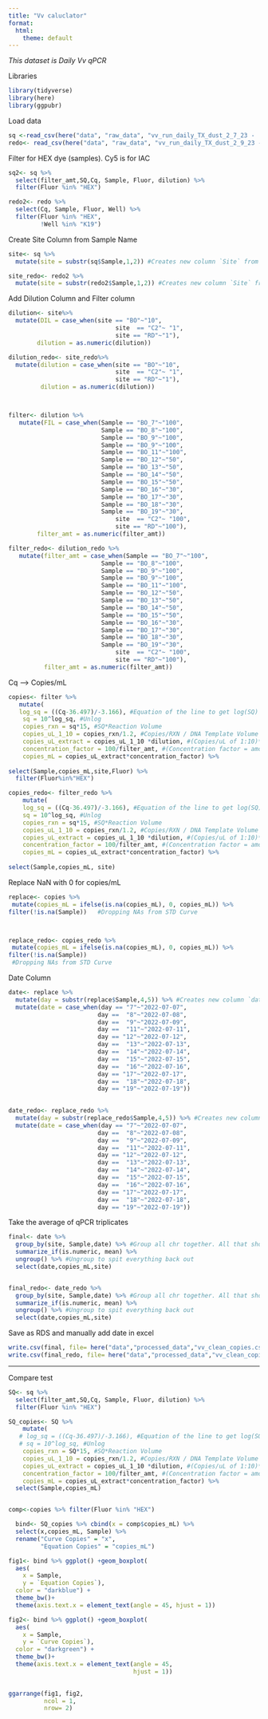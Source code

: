 ```yaml
---
title: "Vv caluclator"
format:
  html:
    theme: default
---
```

*This dataset is Daily Vv qPCR*

Libraries
```r
library(tidyverse)
library(here)
library(ggpubr)
```

Load data
```r
sq <-read_csv(here("data", "raw_data", "vv_run_daily_TX_dust_2_7_23 -  Quantification Summary.csv")) 
redo<- read_csv(here("data", "raw_data", "vv_run_daily_TX_dust_2_9_23 -  Quantification Summary.csv")) 
```

Filter for HEX dye (samples). Cy5 is for IAC
```r
sq2<- sq %>% 
  select(filter_amt,SQ,Cq, Sample, Fluor, dilution) %>%
  filter(Fluor %in% "HEX")

redo2<- redo %>% 
  select(Cq, Sample, Fluor, Well) %>%
  filter(Fluor %in% "HEX",
         !Well %in% "K19")

```


Create Site Column from Sample Name 
```r
site<- sq %>%
  mutate(site = substr(sq$Sample,1,2)) #Creates new column `Site` from the first two letters in `Sample` (BO16 becomes BO)

site_redo<- redo2 %>%
  mutate(site = substr(redo2$Sample,1,2)) #Creates new column `Site` from the first two letters in `Sample` (BO16 becomes BO)

```

Add Dilution Column and Filter column
```r
dilution<- site%>%
  mutate(DIL = case_when(site == "BO"~"10",
                              site  == "C2"~ "1",
                              site == "RD"~"1"), 
        dilution = as.numeric(dilution)) 

dilution_redo<- site_redo%>%
  mutate(dilution = case_when(site == "BO"~"10",
                              site  == "C2"~ "1",
                              site == "RD"~"1"),
         dilution = as.numeric(dilution))



filter<- dilution %>%
   mutate(FIL = case_when(Sample == "BO_7"~"100",
                          Sample == "BO_8"~"100",
                          Sample == "BO_9"~"100",
                          Sample == "BO_9"~"100",
                          Sample == "BO_11"~"100",
                          Sample == "BO_12"~"50",
                          Sample == "BO_13"~"50",
                          Sample == "BO_14"~"50",
                          Sample == "BO_15"~"50",
                          Sample == "BO_16"~"30",
                          Sample == "BO_17"~"30",
                          Sample == "BO_18"~"30",
                          Sample == "BO_19"~"30",
                              site  == "C2"~ "100",
                              site == "RD"~"100"),
        filter_amt = as.numeric(filter_amt)) 

filter_redo<- dilution_redo %>%
   mutate(filter_amt = case_when(Sample == "BO_7"~"100",
                          Sample == "BO_8"~"100",
                          Sample == "BO_9"~"100",
                          Sample == "BO_9"~"100",
                          Sample == "BO_11"~"100",
                          Sample == "BO_12"~"50",
                          Sample == "BO_13"~"50",
                          Sample == "BO_14"~"50",
                          Sample == "BO_15"~"50",
                          Sample == "BO_16"~"30",
                          Sample == "BO_17"~"30",
                          Sample == "BO_18"~"30",
                          Sample == "BO_19"~"30",
                              site  == "C2"~ "100",
                              site == "RD"~"100"),
          filter_amt = as.numeric(filter_amt)) 
```


Cq --> Copies/mL
```r
copies<- filter %>%
   mutate(
   log_sq = ((Cq-36.497)/-3.166), #Equation of the line to get log(SQ)
    sq = 10^log_sq, #Unlog 
    copies_rxn = sq*15, #SQ*Reaction Volume
    copies_uL_1_10 = copies_rxn/1.2, #Copies/RXN / DNA Template Volume
    copies_uL_extract = copies_uL_1_10 *dilution, #(Copies/uL of 1:10)*(1 if there was no sample dilution // *10 if there was a 1:10 dilution etc.)
    concentration_factor = 100/filter_amt, #(Concentration factor = amount of eluted DNA from ZYMO) / (filter amount from vacuum filtration)
    copies_mL = copies_uL_extract*concentration_factor) %>%
    
select(Sample,copies_mL,site,Fluor) %>%
  filter(Fluor%in%"HEX")

copies_redo<- filter_redo %>%
    mutate(
    log_sq = ((Cq-36.497)/-3.166), #Equation of the line to get log(SQ)
    sq = 10^log_sq, #Unlog 
    copies_rxn = sq*15, #SQ*Reaction Volume
    copies_uL_1_10 = copies_rxn/1.2, #Copies/RXN / DNA Template Volume
    copies_uL_extract = copies_uL_1_10 *dilution, #(Copies/uL of 1:10)*(1 if there was no sample dilution // *10 if there was a 1:10 dilution etc.)
    concentration_factor = 100/filter_amt, #(Concentration factor = amount of eluted DNA from ZYMO) / (filter amount from vacuum filtration)
    copies_mL = copies_uL_extract*concentration_factor) %>%
    
select(Sample,copies_mL, site)


```

Replace NaN with 0 for copies/mL
```r
replace<- copies %>% 
 mutate(copies_mL = ifelse(is.na(copies_mL), 0, copies_mL)) %>%
filter(!is.na(Sample))   #Dropping NAs from STD Curve 



replace_redo<- copies_redo %>%
 mutate(copies_mL = ifelse(is.na(copies_mL), 0, copies_mL)) %>%
filter(!is.na(Sample))   
 #Dropping NAs from STD Curve
```

Date Column
```r
date<- replace %>%
  mutate(day = substr(replace$Sample,4,5)) %>% #Creates new column `date` 
  mutate(date = case_when(day == "7"~"2022-07-07",
                         day ==  "8"~"2022-07-08",
                         day ==  "9"~"2022-07-09",
                         day ==  "11"~"2022-07-11",
                         day == "12"~"2022-07-12",
                         day ==  "13"~"2022-07-13",
                         day ==  "14"~"2022-07-14",
                         day ==  "15"~"2022-07-15",
                         day ==  "16"~"2022-07-16",
                         day == "17"~"2022-07-17",
                         day ==  "18"~"2022-07-18",
                         day == "19"~"2022-07-19"))
                          

date_redo<- replace_redo %>%
  mutate(day = substr(replace_redo$Sample,4,5)) %>% #Creates new column `date`
  mutate(date = case_when(day == "7"~"2022-07-07",
                         day ==  "8"~"2022-07-08",
                         day ==  "9"~"2022-07-09",
                         day ==  "11"~"2022-07-11",
                         day == "12"~"2022-07-12",
                         day ==  "13"~"2022-07-13",
                         day ==  "14"~"2022-07-14",
                         day ==  "15"~"2022-07-15",
                         day ==  "16"~"2022-07-16",
                         day == "17"~"2022-07-17",
                         day ==  "18"~"2022-07-18",
                         day == "19"~"2022-07-19"))


```



Take the average of qPCR triplicates 
```r
final<- date %>% 
  group_by(site, Sample,date) %>% #Group all chr together. All that should be left out is the numeric vector we want to work with (in this case, copies_mL)
  summarize_if(is.numeric, mean) %>%
  ungroup() %>% #Ungroup to spit everything back out 
  select(date,copies_mL,site)


final_redo<- date_redo %>% 
  group_by(site, Sample,date) %>% #Group all chr together. All that should be left out is the numeric vector we want to work with (in this case, copies_mL)
  summarize_if(is.numeric, mean) %>%
  ungroup() %>% #Ungroup to spit everything back out 
  select(date,copies_mL,site)
```

Save as RDS and manually add date in excel
```r
write.csv(final, file= here("data","processed_data","vv_clean_copies.csv"))
write.csv(final_redo, file= here("data","processed_data","vv_clean_copies_redo.csv"))
```


_________________
Compare test
```r
SQ<- sq %>% 
  select(filter_amt,SQ,Cq, Sample, Fluor, dilution) %>%
  filter(Fluor %in% "HEX")

SQ_copies<- SQ %>%
    mutate(
   # log_sq = ((Cq-36.497)/-3.166), #Equation of the line to get log(SQ)
   # sq = 10^log_sq, #Unlog 
    copies_rxn = SQ*15, #SQ*Reaction Volume
    copies_uL_1_10 = copies_rxn/1.2, #Copies/RXN / DNA Template Volume
    copies_uL_extract = copies_uL_1_10 *dilution, #(Copies/uL of 1:10)*(1 if there was no sample dilution // *10 if there was a 1:10 dilution etc.)
    concentration_factor = 100/filter_amt, #(Concentration factor = amount of eluted DNA from ZYMO) / (filter amount from vacuum filtration)
    copies_mL = copies_uL_extract*concentration_factor) %>%
  select(Sample,copies_mL)


comp<-copies %>% filter(Fluor %in% "HEX")

  bind<- SQ_copies %>% cbind(x = comp$copies_mL) %>%
  select(x,copies_mL, Sample) %>%
  rename("Curve Copies" = "x",
         "Equation Copies" = "copies_mL")
```

```r
fig1<- bind %>% ggplot() +geom_boxplot(
  aes(
    x = Sample,
    y = `Equation Copies`),
  color = "darkblue") +
  theme_bw()+
  theme(axis.text.x = element_text(angle = 45, hjust = 1))

fig2<- bind %>% ggplot() +geom_boxplot(
  aes(
    x = Sample,
    y = `Curve Copies`),
  color = "darkgreen") +
  theme_bw()+
  theme(axis.text.x = element_text(angle = 45, 
                                   hjust = 1))
  

ggarrange(fig1, fig2,
          ncol = 1,
          nrow= 2)

```




